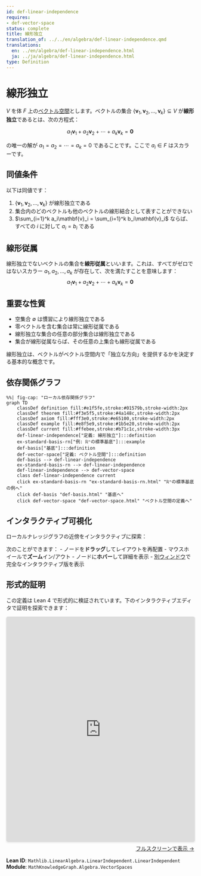 ```yaml
---
id: def-linear-independence
requires:
- def-vector-space
status: complete
title: 線形独立
translation_of: ../../en/algebra/def-linear-independence.qmd
translations:
  en: ../en/algebra/def-linear-independence.html
  ja: ../ja/algebra/def-linear-independence.html
type: Definition
---
```


# 線形独立 {#def-linear-independence}

$V$ を体 $F$ 上の[ベクトル空間](def-vector-space.qmd)とします。ベクトルの集合 $\{\mathbf{v}_1, \mathbf{v}_2, \ldots, \mathbf{v}_k\} \subseteq V$ が**線形独立**であるとは、次の方程式：

$$a_1\mathbf{v}_1 + a_2\mathbf{v}_2 + \cdots + a_k\mathbf{v}_k = \mathbf{0}$$

の唯一の解が $a_1 = a_2 = \cdots = a_k = 0$ であることです。ここで $a_i \in F$ はスカラーです。

## 同値条件

以下は同値です：

1. $\{\mathbf{v}_1, \mathbf{v}_2, \ldots, \mathbf{v}_k\}$ が線形独立である
2. 集合内のどのベクトルも他のベクトルの線形結合として表すことができない
3. $\sum_{i=1}^k a_i\mathbf{v}_i = \sum_{i=1}^k b_i\mathbf{v}_i$ ならば、すべての $i$ に対して $a_i = b_i$ である

## 線形従属

線形独立でないベクトルの集合を**線形従属**といいます。これは、すべてがゼロではないスカラー $a_1, a_2, \ldots, a_k$ が存在して、次を満たすことを意味します：
$$a_1\mathbf{v}_1 + a_2\mathbf{v}_2 + \cdots + a_k\mathbf{v}_k = \mathbf{0}$$

## 重要な性質

- 空集合 $\emptyset$ は慣習により線形独立である
- 零ベクトルを含む集合は常に線形従属である
- 線形独立な集合の任意の部分集合は線形独立である
- 集合が線形従属ならば、その任意の上集合も線形従属である

線形独立は、ベクトルがベクトル空間内で「独立な方向」を提供するかを決定する基本的な概念です。

## 依存関係グラフ

```mermaid
%%| fig-cap: "ローカル依存関係グラフ"
graph TD
    classDef definition fill:#e1f5fe,stroke:#01579b,stroke-width:2px
    classDef theorem fill:#f3e5f5,stroke:#4a148c,stroke-width:2px
    classDef axiom fill:#fff3e0,stroke:#e65100,stroke-width:2px
    classDef example fill:#e8f5e9,stroke:#1b5e20,stroke-width:2px
    classDef current fill:#ffebee,stroke:#b71c1c,stroke-width:3px
    def-linear-independence["定義: 線形独立"]:::definition
    ex-standard-basis-rn["例: ℝⁿの標準基底"]:::example
    def-basis["基底"]:::definition
    def-vector-space["定義: ベクトル空間"]:::definition
    def-basis --> def-linear-independence
    ex-standard-basis-rn --> def-linear-independence
    def-linear-independence --> def-vector-space
    class def-linear-independence current
    click ex-standard-basis-rn "ex-standard-basis-rn.html" "ℝⁿの標準基底の例へ"
    click def-basis "def-basis.html" "基底へ"
    click def-vector-space "def-vector-space.html" "ベクトル空間の定義へ"
```

## インタラクティブ可視化

ローカルナレッジグラフの近傍をインタラクティブに探索：

::: {.graph-viz data-id="def-linear-independence" data-width="700" data-height="500"}
:::

次のことができます：
- ノードを**ドラッグ**してレイアウトを再配置
- マウスホイールで**ズーム**イン/アウト
- ノードに**ホバー**して詳細を表示
- [別ウィンドウ](../../output/interactive/ja/def-linear-independence.html){target="_blank"}で完全なインタラクティブ版を表示


## 形式的証明

この定義は Lean 4 で形式的に検証されています。下のインタラクティブエディタで証明を探索できます：

```{=html}
<div class="lean-proof-container" style="margin: 1em 0;">
  <iframe
    src="https://live.lean-lang.org/#url=https://rk0429.github.io/ModernMath/formal/MathKnowledgeGraph/Algebra/VectorSpaces.lean"
    width="100%"
    height="600"
    style="border: 1px solid #ddd; border-radius: 4px; box-shadow: 0 2px 4px rgba(0,0,0,0.1);"
    title="Lean 4 Interactive Proof">
    <p>ブラウザが iframe をサポートしていません。</p>
  </iframe>
  <p style="text-align: right; margin-top: 0.5em;">
    <a href="https://live.lean-lang.org/#url=https://rk0429.github.io/ModernMath/formal/MathKnowledgeGraph/Algebra/VectorSpaces.lean" target="_blank" rel="noopener noreferrer">
      フルスクリーンで表示 →
    </a>
  </p>
</div>
```

**Lean ID**: `Mathlib.LinearAlgebra.LinearIndependent.LinearIndependent`
**Module**: `MathKnowledgeGraph.Algebra.VectorSpaces`
